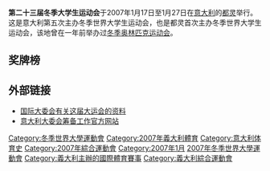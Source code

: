 {{Universiade infobox
| Name = 第二十三届冬季大学生运动会
| Logo = <!-- 檔案不存在 LogoUniversiadetorino.png，可從英文維基百科取得 -->
| Size = 
| Optional caption = Slogan: ''"Crazy 4 U"''
| Nations participating =  <small>(大约)</small>55
| Athletes participating = 
| Events = 10
| Opening ceremony = 1月17日
| Closing ceremony = 1月27日
| Officially opened by = [[Giovanna_Capellano_Nebiolo|Giovanna Capellano Nebiolo]]、[[乔治·基里安|乔治·基里安]]
| Athlete's Oath = Giovanni Ramigno
| Judge's Oath = Alberto Moro
| Torch Lighter = [[利维奥·贝鲁蒂|利维奥·贝鲁蒂]]
| Stadium = [[Pala_Alpitour|Palasport Olimpico]]
| previous = [[2005年冬季世界大學生運動會|2005]]
| next = [[2009年冬季世界大學生運動會|2009]]
}}
{{Location map+|Italy|width=250|float=none}
 |alt=都灵在意大利
 |caption=都灵在意大利的位置
 |places=
  {{Location map~ | Italy
   | label = 都灵
   | background=white
    | lat_deg = 45.06
    | lon_deg = 7.67}}
    | link=[[都灵|都灵]]
}}
'''第二十三届冬季大学生运动会'''于2007年1月17日至1月27日在[[意大利|意大利]]的[[都灵|都灵]]举行。这是意大利第五次主办冬季世界大学生运动会，也是都灵首次主办冬季世界大学生运动会，该地曾在一年前举办过[[2006年冬季奥林匹克运动会|冬季奥林匹克运动会]]。

== 奖牌榜 ==
{{Medals table
 | caption        = 
 | host           = ITA
 | flag_template  = 
 | event          = 
 | team           = 
 | gold_KOR = 10 | silver_KOR = 12 | bronze_KOR = 9
 | gold_RUS = 9 | silver_RUS = 14 | bronze_RUS = 12
 | gold_ITA = 9 | silver_ITA = 2 | bronze_ITA = 5 | host_ITA = yes 
 | gold_BLR = 8 | silver_BLR = 2 | bronze_BLR = 4 | name_BLR = {{flagteam|BLR|1995}}
 | gold_POL = 7 | silver_POL = 2 | bronze_POL = 3
 | gold_CZE = 4 | silver_CZE = 4 | bronze_CZE = 1
 | gold_AUT = 4 | silver_AUT = 0 | bronze_AUT = 0
 | gold_CHN = 3 | silver_CHN = 6 | bronze_CHN = 6
 | gold_JPN = 3 | silver_JPN = 5 | bronze_JPN = 5
 | gold_NED = 3 | silver_NED = 1 | bronze_NED = 2
 | gold_UKR = 2 | silver_UKR = 8 | bronze_UKR = 6
 | gold_FRA = 2 | silver_FRA = 2 | bronze_FRA = 2
 | gold_KAZ = 2 | silver_KAZ = 1 | bronze_KAZ = 2
 | gold_CAN = 2 | silver_CAN = 1 | bronze_CAN = 1
 | gold_SLO = 1 | silver_SLO = 5 | bronze_SLO = 4
 | gold_USA = 1 | silver_USA = 1 | bronze_USA = 3
 | gold_SWE = 1 | silver_SWE = 0 | bronze_SWE = 2
 | gold_SVK = 0 | silver_SVK = 2 | bronze_SVK = 0
 | gold_FIN = 0 | silver_FIN = 1 | bronze_FIN = 1
 | gold_GER = 0 | silver_GER = 1 | bronze_GER = 0
 | gold_GBR = 0 | silver_GBR = 1 | bronze_GBR = 0
 | gold_EST = 0 | silver_EST = 0 | bronze_EST = 1
 | gold_LIE = 0 | silver_LIE = 0 | bronze_LIE = 1
 | gold_SUI = 0 | silver_SUI = 0 | bronze_SUI = 1
}}

== 外部链接 ==
*[https://web.archive.org/web/20071108235954/http://www.fisu.net/site/page_372.php 国际大委会有关这届大运会的资料]
*[https://web.archive.org/web/20051214101747/http://www.universiadetorino2007.org/ITA/HomeITA.asp 意大利大委会筹备工作官方网站]

{{世界大學生運動會}}

{{体育小作品}}

[[Category:冬季世界大學運動會|Category:冬季世界大學運動會]]
[[Category:2007年義大利體育|Category:2007年義大利體育]]
[[Category:意大利体育史|Category:意大利体育史]]
[[Category:2007年綜合運動會|Category:2007年綜合運動會]]
[[Category:2007年1月|Category:2007年1月]]
[[Category:2007年冬季世界大學運動會|]]
[[Category:義大利主辦的國際體育賽事|Category:義大利主辦的國際體育賽事]]
[[Category:義大利綜合運動會|Category:義大利綜合運動會]]